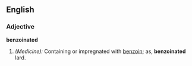 ==English==

===Adjective===
'''benzoinated'''

# ''(Medicine):''  Containing or impregnated with [[benzoin]]; as, '''benzoinated''' lard.